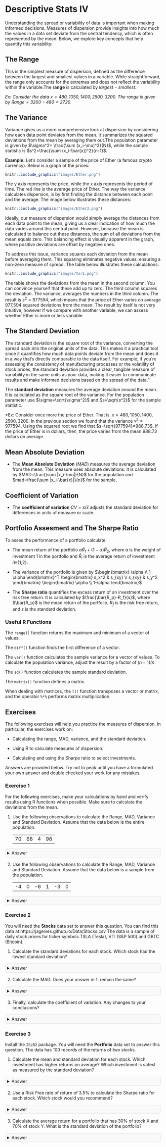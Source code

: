 <style>
details {
  background-color: #F8F9FA;
  padding: 5px;
  border: 1px solid #ddd; /* Light border */
  border-radius: 5px; /* Rounded corners */
  margin: 10px 0; /* Spacing */
}

details summary {
  cursor: pointer; /* Pointer cursor for interactivity */
}
</style>

# Descriptive Stats IV

Understanding the spread or variability of data is important when making informed decisions. Measures of dispersion provide insights into how much the values in a data set deviate from the central tendency, which is often represented by the mean. Below, we explore key concepts that help quantify this variability:

## The Range 

This is the simplest measure of dispersion, defined as the difference between the largest and smallest values in a variable. While straightforward, the range only accounts for the extremes and does not reflect the variability within the variable.The **range** is calculated by $largest-smallest$.  

*Ex: Consider the data $x={480, 1050, 1400, 2500, 3200}$. The range is given by $Range=3200-480=2720$.*

## The Variance

Variance gives us a more comprehensive look at dispersion by considering how each data point deviates from the mean. It summarizes the squared deviations from the mean by averaging them out.The population parameter is given by $\sigma^2= \frac{\sum (x_i-\mu)^2}{N}$, while the sample statistic is $s^2=\frac{\sum (x_i-\bar{x})^2}{n-1}$.  

**Example:** Let's consider a sample of the price of Ether (a famous crypto currency). Below is a graph of the prices:

```r
knitr::include_graphics("images/Ether.png")
```
The y axis represents the price, while the x axis represents the period of time. The red line is the average price of Ether. The way the variance calculates dispersion, is by first finding the distance between each point and the average. The image below illustrates these distances:

```r
knitr::include_graphics("images/Ether2.png")
```

Ideally, our measure of dispersion would simply average the distances from each data point to the mean, giving us a clear indication of how much the data varies around this central point. However, because the mean is calculated to balance out these distances, the sum of all deviations from the mean equals zero. This balancing effect is visually apparent in the graph, where positive deviations are offset by negative ones.

To address this issue, variance squares each deviation from the mean before averaging them. This squaring eliminates negative values, ensuring a non-zero measure of spread. The table below illustrates these calculations:

```r
knitr::include_graphics("images/Var1.png")
```
The table shows the deviations from the mean in the second column. You can convince yourself that these add up to zero. The third column squares the deviation. The variance, averages the numbers in the third column. The result is $s^2=977594$, which means that the price of Ether varies on average 977,594 squared deviations from the mean. The result by itself is not very intuitive, however if we compare with another variable, we can assess whether Ether is more or less variable.

## The Standard Deviation

The standard deviation is the square root of the variance, converting the spread back into the original units of the data. This makes it a practical tool since it quantifies how much data points deviate from the mean and does it in a way that's directly comparable to the data itself. For example, if you're assessing the consistency of manufacturing processes or the volatility of stock prices, the standard deviation provides a clear, tangible measure of variability in the same units as your data, making it easier to communicate results and make informed decisions based on the spread of the data."

The **standard deviation** measures the average deviation around the mean. It is calculated as the square root of the variance. For the population parameter use $\sigma=\sqrt{\sigma^2}$ and $s=\sqrt{s^2}$ for the sample statistic.

*Ex: Consider once more the price of Ether. That is. $x={480, 1050, 1400, 2500, 3200}$. In the previous section we found that the variance $s^2=977594$. Using the squared root we find that $s=\sqrt{977594}=988.73$. If the price of Ether is in dollars, then, the price varies from the mean 988.73 dollars on average.

## Mean Absolute Deviation
-   The **Mean Absolute Deviation** ($MAD$) measures the average deviation from the mean. This measure uses absolute deviations. It is calculated by $MAD=\frac{\sum |x_i-\mu|}{N}$ for the population and $mad=\frac{\sum |x_i-\bar{x}|}{n}$ for the sample.

## Coefficient of Variation
-   The **coefficient of variation** $CV=s/\bar{x}$ adjusts the standard deviation for differences in units of measure or scale.

## Portfolio Assesment and The Sharpe Ratio

To asses the performance of a portfolio calculate:

-   The mean return of the portfolio $\alpha\bar{R}_1+(1-\alpha)\bar{R}_2$, where $\alpha$ is the weight of investment 1 in the portfolio and $\bar{R}_i$ is the average return of investment $i \in${$1$,$2$}.

-   The variance of the portfolio is given by $\begin{bmatrix} \alpha \\ 1-\alpha \end{bmatrix}^T \begin{bmatrix} s_x^2 & s_{xy} \\ s_{xy} & s_y^2 \end{bmatrix} \begin{bmatrix} \alpha \\ 1-\alpha \end{bmatrix}$

-   The **Sharpe ratio** quantifies the excess return of an investment over the risk free return. It is calculated by $\frac{\bar{R_p}-R_f}{s}$, where $\bar{R_p}$ is the mean return of the portfolio, $R_f$ is the risk free return, and $s$ is the standard deviation.

### Useful R Functions {.unnumbered}

The `range()` function returns the maximum and minimum of a vector of values.

The `diff()` function finds the first difference of a vector.

The `var()` function calculates the sample variance for a vector of values. To calculate the population variance, adjust the result by a factor of $(n-1)/n$.

The `sd()` function calculates the sample standard deviation.

The `matrix()` function defines a matrix.

When dealing with matrices, the `t()` function transposes a vector or matrix, and the operator `%*%` performs matrix multiplication.

## Exercises

The following exercises will help you practice the measures of dispersion. In particular, the exercises work on:

-   Calculating the range, MAD, variance, and the standard deviation.

-   Using R to calculate measures of dispersion.

-   Calculating and using the Sharpe ratio to select investments.

Answers are provided below. Try not to peak until you have a formulated your own answer and double checked your work for any mistakes.

### Exercise 1 {.unnumbered}

For the following exercises, make your calculations by hand and verify results using R functions when possible. Make sure to calculate the deviations from the mean.

1.  Use the following observations to calculate the Range, MAD, Variance and Standard Deviation. Assume that the data below is the entire population.

    |     |     |     |     |
    |:---:|:---:|:---:|:---:|
    | 70  | 68  |  4  | 98  |

<details>

<summary>Answer</summary>
*The mean is $60$, the Range is $94$, the MAD is $28$, the variance is $1186$ and the variance is $34.44$.*

*Start by crating a vector to hold the values:*

```r
Ex1<-c(70,68,4,98)
```

*The range can be calculated by using the `range()` and `diff()` functions in R.*

```r
(Range<-diff(range(Ex1)))
```

*Next, we can create a table by hand that captures the deviations from the mean. Let's calculate the mean first:*

```r
(Average1<-mean(Ex1))
```

*Now we can use the mean to fill out a table of deviations:*

| $x_{i}$ | $x_{i}-\bar{x}$ | $(x_{i}-\bar{x})^2$ | $|x_{i}-\bar{x}|$ |
|:-------:|:---------------:|:-------------------:|:-----------------:|
|   70    |       10        |         100         |        10         |
|   68    |        8        |         64          |         8         |
|    4    |       -56       |        3136         |        56         |
|   98    |       38        |        1444         |        38         |

*The variance averages out the squared deviations $(x_{i}-\bar{x})^2$, the MAD averages out the absolute deviations $|x_{i}-\bar{x}|$, and the standard deviation is the square root of the variance.*

*Let's verify the variance in R:*

```r
SquaredDeviations1<-(Ex1-Average1)^2
AverageDeviations1<-mean(SquaredDeviations1)
var(Ex1)*3/4
```

*Note that R calculates the sample variance. Hence, we must multiply the result by $3/4$ to get the population variance. The standard deviation is just the square root of the variance:*

```r
sqrt(AverageDeviations1)
```

*Lastly, the MAD is calculated by averaging the absolute deviations $|x_{i}-\bar{x}|$.*

```r
AbsoluteDeviations1<-abs(Ex1-Average1)
mean(AbsoluteDeviations1)
```


</details>


2.  Use the following observations to calculate the Range, MAD, Variance and Standard Deviation. Assume that the data below is a sample from the population.

    |     |     |     |     |     |     |
    |:---:|:---:|:---:|:---:|:---:|:---:|
    | -4  |  0  | -6  |  1  | -3  |  0  |

<details>

<summary>Answer</summary>
*The mean is $-2$, Range is $7$, the MAD is $2.33$, the variance is $7.6$ and the standard deviation is $2.76$.*

*Here is the table of deviations from the mean:*

| $x_{i}$ | $x_{i}-\bar{x}$ | $(x_{i}-\bar{x})^2$ | $|x_{i}-\bar{x}|$ |
|:-------:|:---------------:|:-------------------:|:-----------------:|
|   -4    |       -2        |          4          |         2         |
|    0    |        2        |          4          |         2         |
|   -6    |       -4        |         16          |         4         |
|    1    |        3        |          9          |         3         |
|   -3    |       -1        |          1          |         1         |
|    0    |        2        |          4          |         2         |

*We can check the results in R. Let's start with the variance:*

```r
Ex2<-c(-4,0,-6,1,-3,0)
var(Ex2)
```

*The standard deviation can be found with the `sd()` function:*

```r
sd(Ex2)
```

*The MAD is given by:*

```r
(MAD<-mean(abs(Ex2-mean(Ex2))))
```

*Lastly, the range:*

```r
diff(range(Ex2))
```

</details>

### Exercise 2 {.unnumbered}

You will need the **Stocks** data set to answer this question. You can find this data at https://jagelves.github.io/Data/Stocks.csv The data is a sample of daily stock prices for ticker symbols TSLA (Tesla), VTI (S&P 500) and GBTC (Bitcoin).

1.  Calculate the standard deviations for each stock. Which stock had the lowest standard deviation?

<details>

<summary>Answer</summary>
*For the sample taken, GBTC has the less variation. The standard deviation of GBTC is $9.43$, which is less than $16.57$ for VTI or $50.38$ for TSLA.*

*Start by loading the data set from the website. Since the file is in csv format, we will use the `read.csv()` function.*

```r
StockPrices<-read.csv("https://jagelves.github.io/Data/Stocks.csv")
```

*Let's start with the standard deviation of the Tesla stock. The standard deviation is given by:*

```r
sd(StockPrices$TSLA)
```

*Next, let's find the standard deviation for the S&P 500 or VTI. The standard deviation is given by:*

```r
sd(StockPrices$VTI)
```

*Finally, let's calculate the standard deviation for GBTC or Bitcoin.*

```r
sd(StockPrices$GBTC)
```

</details>

2.  Calculate the MAD. Does your answer in 1. remain the same?

<details>

<summary>Answer</summary>

*The answer is the same, since the MAD for GBTC is $8.46$ which is lower than $14.27$ for VTI or $41.67$ for TSLA.*

*To calculate the MAD for TSLA we can use the following command:*

```r
(MADTSLA<-mean(abs(StockPrices$TSLA-mean(StockPrices$TSLA))))
```

*The MAD for VTI is:*

```r
(MADVTI<-mean(abs(StockPrices$VTI-mean(StockPrices$VTI))))
```

*The MAD for GBTC is:*

```r
(MADGBTC<-mean(abs(StockPrices$GBTC-mean(StockPrices$GBTC))))
```

</details>

3.  Finally, calculate the coefficient of variation. Any changes to your conclusions?

<details>

<summary>Answer</summary>
*By considering the magnitudes of the stock prices, it seems like VTI is the less volatile stock. VTI has a CV of $0.08$ which is lower than $0.44$ for GBTC or $0.18$ for TSLA. In fact, by CV Bitcoin seems to be the most risky asset.*

*The coefficients of variations are as follows. For TSLA the CV is:*

```r
(CVTSLA<-sd(StockPrices$TSLA)/mean(StockPrices$TSLA))
```

*For VTI the CV is:*

```r
(CVVTI<-sd(StockPrices$VTI)/mean(StockPrices$VTI))
```

*For GBTC we get:*

```r
(CVGBTC<-sd(StockPrices$GBTC)/mean(StockPrices$GBTC))
```

</details>

### Exercise 3 {.unnumbered}

Install the `ISLR2` package. You will need the **Portfolio** data set to answer this question. The data has 100 records of the returns of two stocks.

1.  Calculate the mean and standard deviation for each stock. Which investment has higher returns on average? Which investment is safest as measured by the standard deviation?

<details>

<summary>Answer</summary>
*The best performing stock on average is stock X. It has an average return of $-0.078$% vs. $0.097$% for stock Y. The safest stock is stock X as well, since the standard deviation is $1.062$ percentage points vs. $1.14$ percentage points for stock Y.*

*Start by loading the `ISLR2` package:*

```r
library(ISLR2)
```

*Next, calculate the mean for stock X:*

```r
mean(Portfolio$X)
```

*and stock Y.*

```r
mean(Portfolio$Y)
```

*Then, calculate the standard deviation for stock X*

```r
sd(Portfolio$X)
```

*and stock Y.*

```r
sd(Portfolio$Y)
```


</details>

2.  Use a Risk Free rate of return of 3.5% to calculate the Sharpe ratio for each stock. Which stock would you recommend?

<details>

<summary>Answer</summary>
*The Sharpe Ratio measures the excess return per unit of risk taken. Stock X has the better Sharpe Ratio. $-0.106$ vs. $-0.115$. Stock X is recommended since it provides a higher excess return per unit of risk taken.*

*To calculate Sharpe Ratios use both the average return, and the standard deviation. For stock X, the Sharpe Ratio is:*

```r
(mean(Portfolio$X)-0.035)/sd(Portfolio$X)
```

*The Sharpe Ratio for stock Y:*

```r
(mean(Portfolio$Y)-0.035)/sd(Portfolio$Y)
```


</details>

3.  Calculate the average return for a portfolio that has 30% of stock X and 70% of stock Y. What is the standard deviation of the portfolio?

<details>

<summary>Answer</summary>

*The portfolio has an average return of $-0.091$ which is worse than stock X but better than stock Y. The standard deviation is $1.00$. This is better than stock X and Y separately. The Sharpe ratio of $-0.091$ is also better for the portfolio than for each stock individually.*

*The mean of the portfolio is given by:*

```r
(mean_return=0.3*mean(Portfolio$X)+0.7*mean(Portfolio$Y))
```

*The covariance matrix is given by:*

```r
(risk<-cov(Portfolio))
```

*Using the matrix we can now calculate the standard deviation:*

```r
(standard<-sqrt(t(c(0.3,0.7)) %*% (risk %*% c(0.3,0.7))))
```

*Finally, the Sharpe ration for the portfolio is:*

```r
mean_return/standard[1]
```

</details>
